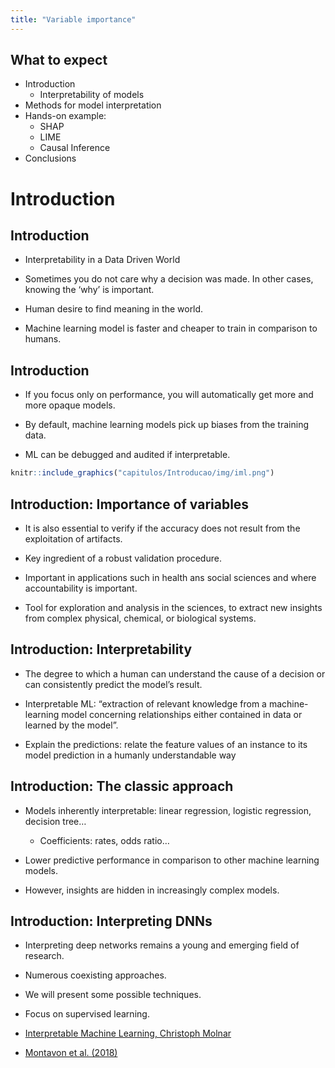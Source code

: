 ```yaml
---
title: "Variable importance"
---
```


## What to expect 

- Introduction 
  - Interpretability of models
- Methods for model interpretation
- Hands-on example:
  - SHAP
  - LIME
  - Causal Inference
- Conclusions

# Introduction


## Introduction

- Interpretability in a Data Driven World

- Sometimes you do not care why a decision was made. In other cases, knowing the ‘why’ is important. 

- Human desire to find meaning in the world.

- Machine learning model is faster and cheaper to train in comparison to humans.


## Introduction

- If you focus only on performance, you will automatically get more and more opaque models. 

- By default, machine learning models pick up biases from the training data.

- ML can be debugged and audited if interpretable.

```r
knitr::include_graphics("capitulos/Introducao/img/iml.png")
```


## Introduction: Importance of variables

- It is also essential to verify if the accuracy does not result from the exploitation of artifacts.

- Key ingredient of a robust validation procedure.

- Important in applications such in health ans social sciences and where accountability is important. 

- Tool for exploration and analysis in the sciences,  to extract new insights from complex physical, chemical, or biological systems.


## Introduction: Interpretability

- The degree to which a human can understand the cause of a decision or  can consistently predict the model’s result.

- Interpretable ML: “extraction of relevant knowledge from a machine-learning model concerning relationships either contained in data or learned by the model”.

- Explain the predictions: relate the feature values of an instance to its model prediction in a humanly understandable way

## Introduction: The classic approach

- Models inherently interpretable: linear regression, logistic regression, decision tree...
   - Coefficients: rates, odds ratio...
   
- Lower predictive performance in comparison to other machine learning models.

- However, insights are hidden in increasingly complex models. 


## Introduction: Interpreting DNNs

-  Interpreting deep networks remains a young and emerging field of research. 
  - Numerous coexisting approaches.
  - We will present some possible techniques. 
  - Focus on supervised learning.

- [Interpretable Machine Learning, Christoph Molnar](https://christophm.github.io/interpretable-ml-book/)
- [Montavon et al. (2018)](https://www.sciencedirect.com/science/article/pii/S1051200417302385?via%3Dihub)


